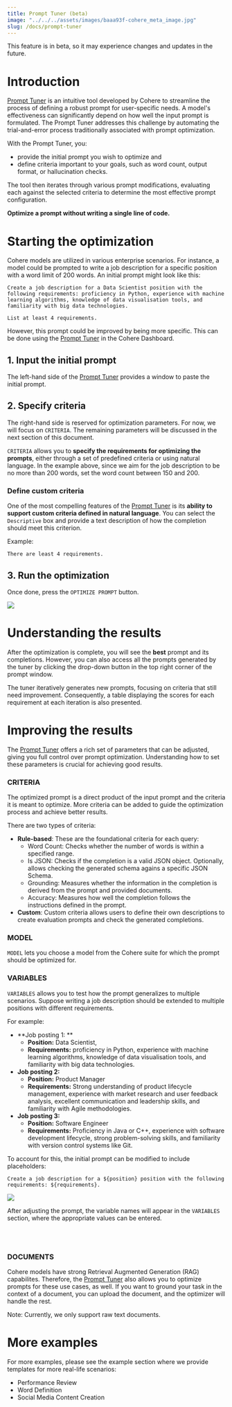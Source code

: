 ```yaml
---
title: Prompt Tuner (beta)
image: "../../../assets/images/baaa93f-cohere_meta_image.jpg"
slug: /docs/prompt-tuner
---
```


<Error>
This feature is in beta, so it may experience changes and updates in the future.
</Error>

# Introduction

[Prompt Tuner](https://dashboard.cohere.com/prompt-tuner)  is an intuitive tool developed by Cohere to streamline the process of defining a robust prompt for user-specific needs. A model's effectiveness can significantly depend on how well the input prompt is formulated. The Prompt Tuner addresses this challenge by automating the trial-and-error process traditionally associated with prompt optimization.

With the Prompt Tuner, you:

- provide the initial prompt you wish to optimize and 
- define criteria important to your goals, such as word count, output format, or hallucination checks. 

The tool then iterates through various prompt modifications, evaluating each against the selected criteria to determine the most effective prompt configuration. 

**Optimize a prompt without writing a single line of code.** 

# Starting the optimization

Cohere models are utilized in various enterprise scenarios. For instance, a model could be prompted to write a job description for a specific position with a word limit of 200 words. An initial prompt might look like this:

```
Create a job description for a Data Scientist position with the following requirements: proficiency in Python, experience with machine learning algorithms, knowledge of data visualisation tools, and familiarity with big data technologies.

List at least 4 requirements.
```

However, this prompt could be improved by being more specific. This can be done using the [Prompt Tuner](https://dashboard.cohere.com/prompt-tuner) in the Cohere Dashboard.

## 1. Input the initial prompt

The left-hand side of the [Prompt Tuner](https://dashboard.cohere.com/prompt-tuner) provides a window to paste the initial prompt.

## 2. Specify criteria

The right-hand side is reserved for optimization parameters. For now, we will focus on `CRITERIA`. The remaining parameters will be discussed in the next section of this document.

`CRITERIA` allows you to **specify the requirements for optimizing the prompts**, either through a set of predefined criteria or using natural language. In the example above, since we aim for the job description to be no more than 200 words, set the word count between 150 and 200.

### Define custom criteria

One of the most compelling features of the [Prompt Tuner](https://dashboard.cohere.com/prompt-tuner?tab=tuner) is its **ability to support custom criteria defined in natural language**. You can select the `Descriptive` box and provide a text description of how the completion should meet this criterion.

Example:

```
There are least 4 requirements.
```

## 3. Run the optimization

Once done, press the `OPTIMIZE PROMPT` button.

![](../../../assets/images//3b75f4e-image.png)

# Understanding the results

After the optimization is complete, you will see the **best** prompt and its completions. However, you can also access all the prompts generated by the tuner by clicking the drop-down button in the top right corner of the prompt window. 

The tuner iteratively generates new prompts, focusing on criteria that still need improvement. Consequently, a table displaying the scores for each requirement at each iteration is also presented.

# Improving the results

The [Prompt Tuner](https://dashboard.cohere.com/prompt-tuner) offers a rich set of parameters that can be adjusted, giving you full control over prompt optimization. Understanding how to set these parameters is crucial for achieving good results.

### CRITERIA

The optimized prompt is a direct product of the input prompt and the criteria it is meant to optimize. More criteria can be added to guide the optimization process and achieve better results.

There are two types of criteria:

- **Rule-based**: These are the foundational criteria for each query:
  - Word Count: Checks whether the number of words is within a specified range.
  - Is JSON: Checks if the completion is a valid JSON object. Optionally, allows checking the generated schema agains a specific JSON Schema.
  - Grounding: Measures whether the information in the completion is derived from the prompt and provided documents.
  - Accuracy: Measures how well the completion follows the instructions defined in the prompt.
- **Custom**: Custom criteria allows users to define their own descriptions to create evaluation prompts and check the generated completions.

### MODEL

`MODEL` lets you choose a model from the Cohere suite for which the prompt should be optimized for.

### VARIABLES

`VARIABLES` allows you to test how the prompt generalizes to multiple scenarios. Suppose writing a job description should be extended to multiple positions with different requirements.

For example: 

- **Job posting 1: **
  - **Position:** Data Scientist,
  - **Requirements:** proficiency in Python, experience with machine learning algorithms, knowledge of data visualisation tools, and familiarity with big data technologies.
- **Job posting 2:**
  - **Position:** Product Manager
  - **Requirements:** Strong understanding of product lifecycle management, experience with market research and user feedback analysis, excellent communication and leadership skills, and familiarity with Agile methodologies.
- **Job posting 3:** 
  - **Position:** Software Engineer
  - **Requirements:** Proficiency in Java or C++, experience with software development lifecycle, strong problem-solving skills, and familiarity with version control systems like Git.

To account for this, the initial prompt can be modified to include placeholders:

```
Create a job description for a ${position} position with the following requirements: ${requirements}.
```

<aside class="side">
<img src="../../../assets/images//837d25c-image.png" />
</aside>

After adjusting the prompt, the variable names will appear in the `VARIABLES` section, where the appropriate values can be entered.

<br />

<br />

### DOCUMENTS

Cohere models have strong Retrieval Augmented Generation (RAG) capabilites. Therefore, the [Prompt Tuner](https://dashboard.cohere.com/prompt-tuner) also allows you to optimize prompts for these use cases, as well. If you want to ground your task in the context of a document, you can upload the document, and the optimizer will handle the rest.

Note: Currently, we only support raw text documents.

# More examples

For more examples, please see the example section where we provide templates for more real-life scenarios:  

- Performance Review
- Word Definition
- Social Media Content Creation
